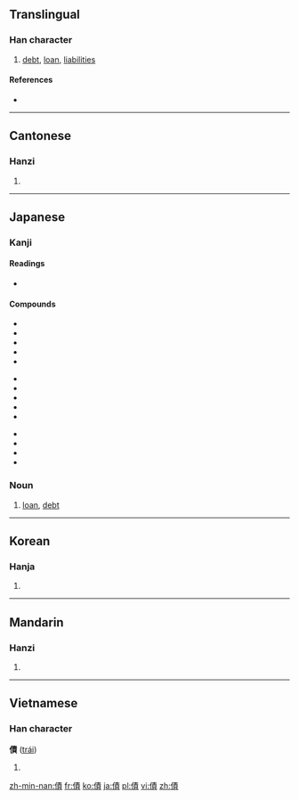 {{also|债}}
==Translingual==

===Han character===
{{Han char|rn=9|rad=人|as=11|sn=13|four=2528<sub>6</sub>|canj=人手一金 (OQMC)}}

# [[debt]], [[loan]], [[liabilities]]

====References====
* {{Han ref|kx=0114.260|dkj=01022|dj=0244.030|hdz=10207.100|uh=50B5|ud=20661|bh=B6C5|bd=46789}}

----

==Cantonese==

===Hanzi===
{{yue-hanzi|jyut=|y=jaai3|sim=债}}

# {{defn|lang=yue|sort=人11}}

----

==Japanese==
{{ja-see-also|-債}}

===Kanji===
{{ja-kanji|grade=c|rs=人11}}

====Readings====
* {{ja-readings|on=[[さい]] (sai)|kun=[[かり]] (kari)}}

====Compounds====
{{top3}}
*{{l|ja|sc=Jpan|公債|tr=こうさい, kōsai}}
*{{l|ja|sc=Jpan|国債|tr=こくさい, kokusai}}
*{{l|ja|sc=Jpan|負債|tr=ふさい, husai}}
*{{l|ja|sc=Jpan|債権|tr=さいけん, saiken}}
*{{l|ja|sc=Jpan|債券|tr=さいけん, saiken}}
{{mid3}}
*{{l|ja|sc=Jpan|社債|tr=しゃさい, shasai}}
*{{l|ja|sc=Jpan|学校債|tr=がっこうさい, gakkōsai}}
*{{l|ja|sc=Jpan|社債発行費|tr=しゃさいはっこうひ, shasaihakkōhi}}
*{{l|ja|sc=Jpan|負債性引当金|tr=ふさいせいひきあてきん, husaiseihikiatekin}}
*{{l|ja|sc=Jpan|ワラント債|tr=わらんとさい, warantosai}}
{{mid3}}
*{{l|ja|sc=Jpan|校債|tr=こうさい, kōsai}}
*{{l|ja|sc=Jpan|愛国公債|tr=あいこくこうさい, aikokukōsai}}
*{{l|ja|sc=Jpan|学債|tr=がくさい, gakusai}}
*{{l|ja|sc=Jpan|債務|tr=さいむ, saimu}}
{{bottom}}

===Noun===
{{ja-noun|k|hira=さい|rom=sai}} 

# [[loan]], [[debt]]

----

==Korean==

===Hanja===
{{ko-hanja|hangeul=채|rv=chae|mr=ch'ae}}

# {{defn|lang=ko|sort=人11}}

----

==Mandarin==

===Hanzi===
{{cmn-hanzi|sim=债|pin=[[zhài]] ([[zhai4]])|wg=chai<sup>4</sup>}}

# {{defn|lang=cmn|sort=人11}}

----

==Vietnamese==

===Han character===
'''債''' ([[trái]])

# {{defn|lang=vi}}

[[zh-min-nan:債]]
[[fr:債]]
[[ko:債]]
[[ja:債]]
[[pl:債]]
[[vi:債]]
[[zh:債]]